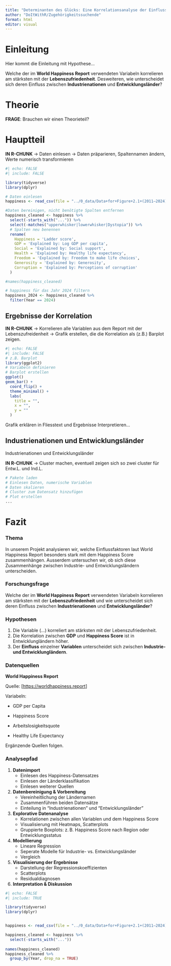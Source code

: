 ```yaml
---
title: "Determinanten des Glücks: Eine Korrelationsanalyse der Einflussfaktoren des World Happiness Reports 2025"
author: "DoItWithR/Zugehörigkeitssuchende"
format: html
editor: visual
---
```


# Einleitung

Hier kommt die Einleitung mit Hypothese...

Welche der im **World Happiness Report** verwendeten Variabeln korrelieren am stärksten mit der **Lebenszufriedenheit**. Desweiteren, wie unterscheidet sich deren Einfluss zwischen **Industrienationen** und **Entwicklungsländer**?

# Theorie

**FRAGE**: Brauchen wir einen Theorieteil?

# Hauptteil

**IN R-CHUNK** -\> Daten einlesen -\> Daten präparieren, Spaltennamen ändern, Werte numerisch transformieren

```r
#| echo: FALSE
#| include: FALSE

library(tidyverse)
library(dplyr)

# Daten einlesen
happiness <- read_csv(file = "../0_data/Data+for+Figure+2.1+(2011–2024).csv")

#Daten bereinigen, nicht benötigte Spalten entfernen
happiness_cleaned <- happiness %>%
  select(-starts_with("...")) %>%
  select(-matches("upperwhisker|lowerwhisker|Dystopia")) %>%
  # Spalten neu benennen
  rename(
    Happiness = 'Ladder score',
    GDP = 'Explained by: Log GDP per capita',
    Social = 'Explained by: Social support',
    Health = 'Explained by: Healthy life expectancy',
    Freedom = 'Explained by: Freedom to make life choices',
    Generosity = 'Explained by: Generosity',
    Corruption = 'Explained by: Perceptions of corruption'
  )

#names(happiness_cleaned)

# happiness für das Jahr 2024 filtern
happiness_2024 <- happiness_cleaned %>%
  filter(Year == 2024)


```

## Ergebnisse der Korrelation

**IN R-CHUNK** -\> Korrelieren alle Variablen aus dem Report mit der Lebenszufreidenheit -\> Grafik erstellen, die die Korrelation als (z.B.) Barplot zeigen.

```r
#| echo: FALSE
#| include: FALSE
# z.B. Barplot
library(ggplot2)
# Variabeln definieren
# Barplot erstellen
ggplot()
geom_bar() +
  coord_flip() +
  theme_minimal() +
  labs(
    title = "",
    x = "",
    y = ""
  )

```

Grafik erklären in Fliesstext und Ergebnisse Interpretieren...

## Industrienationen und Entwicklungsländer

Industrienationen und Entwicklungsländer

**IN R-CHUNK** -\> Cluster machen, eventuell zeigen sich so zwei cluster für Entw.L. und Ind.L.

```r
# Pakete laden
# Einlesen Daten, numerische Variablen
# Daten skalieren
# Cluster zum Datensatz hinzufügen
# Plot erstellen
...
```

# Fazit

### Thema

In unserem Projekt analysieren wir, welche Einflussfaktoren laut World Happiness Report besonders stark mit dem Happiness Score zusammenhängen. Ausserdem untersuchen wir, ob sich diese Zusammenhänge zwischen Industrie- und Entwicklungsländern unterscheiden.

### Forschungsfrage

Welche der im **World Happiness Report** verwendeten Variabeln korrelieren am stärksten mit der **Lebenszufriedenheit** und wie unterscheidet sich deren Einfluss zwischen **Industrienationen** und **Entwicklungsländer**?

### Hypothesen

1.  Die Variable (...) korreliert am stärksten mit der Lebenszufriedenheit.
2.  Die Korrelation zwischen **GDP** und **Happiness Score** ist in Entwicklungländern höher.
3.  Der **Einfluss** einzelner **Variablen** unterscheidet sich zwischen **Industrie- und Entwicklungländern**.

### Datenquellen

**World Happiness Report**

Quelle: \[<https://worldhappiness.report>\]

Variabeln:

-   GDP per Capita

-   Happiness Score

-   Arbeitslosigkeitsquote

-   Healthy Life Expectancy

Ergänzende Quellen folgen.

### Analysepfad

1.  **Datenimport**
    -   Einlesen des Happiness-Datensatzes
    -   Einlesen der Länderklassifikation
    -   Einlesen weiterer Quellen
2.  **Datenbereinigung & Vorbereitung**
    -   Vereinheitlichung der Ländernamen
    -   Zusammenführen beiden Datensätze
    -   Einteilung in "Industrienationen" und "Entwicklungsländer"
3.  **Explorative Datenanalyse**
    -   Korrelationen zwischen allen Variablen und dem Happiness Score
    -   Visualisierung mit Heatmaps, Scatterplots
    -   Gruppierte Boxplots: z. B. Happiness Score nach Region oder Entwicklungsstatus
4.  **Modellierung**
    -   Lineare Regression
    -   Seperate Modelle für Industrie- vs. Entwicklungsländer
    -   Vergleich
5.  **Visualisierung der Ergebnisse**
    -   Darstellung der Regressionskoeffizienten
    -   Scatterplots
    -   Residualdiagnosen
6.  **Interpretation & Diskussion**

```r
#| echo: FALSE
#| include: TRUE

library(tidyverse)
library(dplyr)


happiness <- read_csv(file = "../0_data/Data+for+Figure+2.1+(2011–2024).csv")

happiness_cleaned <- happiness %>%
  select(-starts_with("..."))
  
names(happiness_cleaned)
happiness_cleaned %>%
  group_by(Year, drop_na = TRUE)

```
